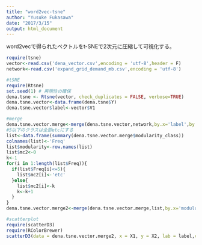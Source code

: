 ```yaml
---
title: "word2vec-tsne"
author: "Yusuke Fukasawa"
date: "2017/3/15"
output: html_document
---
```


word2vecで得られたベクトルをt-SNEで2次元に圧縮して可視化する。

```r
require(tsne)
vector<-read.csv('dena_vector.csv',encoding = 'utf-8',header = F)
network<-read.csv('expand_grid_demand_mb.csv',encoding = 'utf-8')

#tSNE
require(Rtsne)
set.seed(1) # 再現性の確保
dena.tsne <- Rtsne(vector, check_duplicates = FALSE, verbose=TRUE)
dena.tsne.vector<-data.frame(dena.tsne$Y)
dena.tsne.vector$label<-vector$V1

#merge
dena.tsne.vector.merge<-merge(dena.tsne.vector,network,by.x='label',by.y='label')
#5以下のクラスは全部etcにする
list<-data.frame(summary(dena.tsne.vector.merge$modularity_class))
colnames(list)<-'Freq'
list$modularity<-row.names(list)
list$mc2<-0
k<-1
for(i in 1:length(list$Freq)){
  if(list$Freq[i]<=5){
    list$mc2[i]<-'etc'
  }else{
    list$mc2[i]<-k
    k<-k+1
  }
}
dena.tsne.vector.merge2<-merge(dena.tsne.vector.merge,list,by.x='modularity_class',by.y='modularity',all=T)

#scatterplot
require(scatterD3)
require(RColorBrewer)
scatterD3(data = dena.tsne.vector.merge2, x = X1, y = X2, lab = label,col_var = mc2)
```